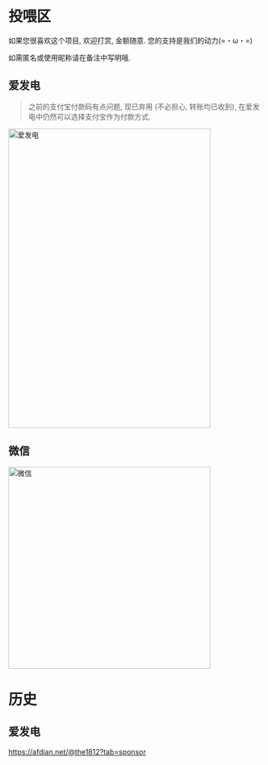 # 投喂区

如果您很喜欢这个项目, 欢迎打赏, 金额随意. 您的支持是我们的动力(=・ω・=)

如需匿名或使用昵称请在备注中写明哦.

## 爱发电

> 之前的支付宝付款码有点问题, 现已弃用 (不必担心, 转账均已收到), 在爱发电中仍然可以选择支付宝作为付款方式.

<a href="https://afdian.net/@the1812" target="_blank">
  <img alt="爱发电" src="https://cdn.jsdelivr.net/gh/the1812/Bilibili-Evolved@master/images/compressed/afdian.jpg?raw=true" width="400" height="593"/>
</a>


## 微信

<img alt="微信" src="https://cdn.jsdelivr.net/gh/the1812/Bilibili-Evolved@master/images/compressed/wechat.jpg?raw=true" width="400" height="400"/>

# 历史

## 爱发电

https://afdian.net/@the1812?tab=sponsor

<remote src="https://cdn.jsdelivr.net/gh/the1812/Bilibili-Evolved@master/doc/donate.md" section="微信/支付宝收款" />
